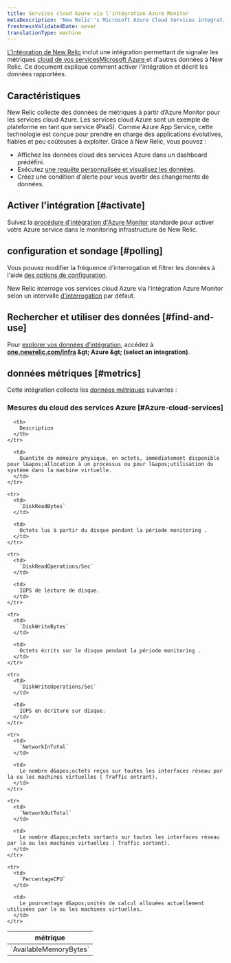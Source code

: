```yaml
---
title: Services cloud Azure via l'intégration Azure Monitor
metaDescription: 'New Relic''s Microsoft Azure Cloud Services integration: what data it reports and how to enable it.'
freshnessValidatedDate: never
translationType: machine
---
```


[L&apos;intégration de New Relic](/docs/infrastructure/introduction-infra-monitoring) inclut une intégration permettant de signaler les métriques [cloud de vos servicesMicrosoft Azure ](https://learn.microsoft.com/en-us/azure/cloud-services)et d&apos;autres données à New Relic. Ce document explique comment activer l&apos;intégration et décrit les données rapportées.

## Caractéristiques

New Relic collecte des données de métriques à partir d’Azure Monitor pour les services cloud Azure. Les services cloud Azure sont un exemple de plateforme en tant que service (PaaS). Comme Azure App Service, cette technologie est conçue pour prendre en charge des applications évolutives, fiables et peu coûteuses à exploiter. Grâce à New Relic, vous pouvez :

* Affichez les données cloud des services Azure dans un dashboard prédéfini.
* Exécutez [une requête personnalisée et visualisez les données](/docs/infrastructure/integrations-getting-started/getting-started/use-integration-data-new-relic-insights).
* Créez une condition d&apos;alerte pour vous avertir des changements de données.

## Activer l&apos;intégration [#activate]

Suivez la [procédure d&apos;intégration d'Azure Monitor](/docs/infrastructure/microsoft-azure-integrations/azure-integrations-list/azure-monitor) standarde pour activer votre Azure service dans le monitoring infrastructure de New Relic.

## configuration et sondage [#polling]

Vous pouvez modifier la fréquence d&apos;interrogation et filtrer les données à l&apos;aide [des options de configuration](/docs/infrastructure/microsoft-azure-integrations/azure-integrations-list/azure-monitor/#settings).

New Relic interroge vos services cloud Azure via l’intégration Azure Monitor selon un intervalle [d’interrogation](/docs/infrastructure/microsoft-azure-integrations/azure-integrations-list/azure-monitor/#settings) par défaut.

## Rechercher et utiliser des données [#find-and-use]

Pour [explorer vos données d’intégration](/docs/infrastructure/integrations/find-use-infrastructure-integration-data), accédez à <DNT>**[one.newrelic.com/infra](https://one.newrelic.com/infra) &amp;gt; Azure &amp;gt; (select an integration)**</DNT>.

## données métriques [#metrics]

Cette intégration collecte les [données métriques](/docs/infrastructure/integrations-getting-started/getting-started/understand-integration-data-data-types#metric) suivantes :

### Mesures du cloud des services Azure [#Azure-cloud-services]

<table>
  <thead>
    <tr>
      <th style={{ width: "300px" }}>
        métrique
      </th>

      <th>
        Description
      </th>
    </tr>
  </thead>

  <tbody>
    <tr>
      <td>
        `AvailableMemoryBytes`
      </td>

      <td>
        Quantité de mémoire physique, en octets, immédiatement disponible pour l&apos;allocation à un processus ou pour l&apos;utilisation du système dans la machine virtuelle.
      </td>
    </tr>

    <tr>
      <td>
        `DiskReadBytes`
      </td>

      <td>
        Octets lus à partir du disque pendant la période monitoring .
      </td>
    </tr>

    <tr>
      <td>
        `DiskReadOperations/Sec`
      </td>

      <td>
        IOPS de lecture de disque.
      </td>
    </tr>

    <tr>
      <td>
        `DiskWriteBytes`
      </td>

      <td>
        Octets écrits sur le disque pendant la période monitoring .
      </td>
    </tr>

    <tr>
      <td>
        `DiskWriteOperations/Sec`
      </td>

      <td>
        IOPS en écriture sur disque.
      </td>
    </tr>

    <tr>
      <td>
        `NetworkInTotal`
      </td>

      <td>
        Le nombre d&apos;octets reçus sur toutes les interfaces réseau par la ou les machines virtuelles ( Traffic entrant).
      </td>
    </tr>

    <tr>
      <td>
        `NetworkOutTotal`
      </td>

      <td>
        Le nombre d&apos;octets sortants sur toutes les interfaces réseau par la ou les machines virtuelles ( Traffic sortant).
      </td>
    </tr>

    <tr>
      <td>
        `PercentageCPU`
      </td>

      <td>
        Le pourcentage d&apos;unités de calcul allouées actuellement utilisées par la ou les machines virtuelles.
      </td>
    </tr>
  </tbody>
</table>